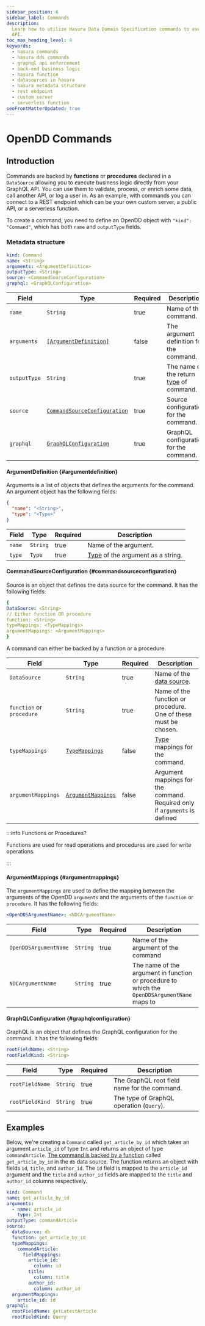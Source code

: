 ```yaml
---
sidebar_position: 6
sidebar_label: Commands
description:
  Learn how to utilize Hasura Data Domain Specification commands to execute business logic directly from your GraphQL
  API.
toc_max_heading_level: 4
keywords:
  - hasura commands
  - hasura dds commands
  - graphql api enforcement
  - back-end business logic
  - hasura function
  - datasources in hasura
  - hasura metadata structure
  - rest endpoint
  - custom server
  - serverless function
seoFrontMatterUpdated: true
---
```


# OpenDD Commands

## Introduction

Commands are backed by **functions** or **procedures** declared in a `DataSource` allowing you to execute business logic
directly from your GraphQL API. You can use them to validate, process, or enrich some data, call another API, or log a
user in. As an example, with commands you can connect to a REST endpoint which can be your own custom server, a public
API, or a serverless function.

To create a command, you need to define an OpenDD object with `"kind": "Command"`, which has both `name` and
`outputType` fields.

### Metadata structure

```yaml
kind: Command
name: <String>
arguments: <ArgumentDefinition>
outputType: <String>
source: <CommandSourceConfiguration>
graphql: <GraphQLConfiguration>
```

| Field        | Type                                                        | Required | Description                                            |
| ------------ | ----------------------------------------------------------- | -------- | ------------------------------------------------------ |
| `name`       | `String`                                                    | true     | Name of the command.                                   |
| `arguments`  | [`[ArgumentDefinition]`](#argumentdefinition)               | false    | The argument definition for the command.               |
| `outputType` | `String`                                                    | true     | The name of the return [type](./types.mdx) of command. |
| `source`     | [`CommandSourceConfiguration`](#commandsourceconfiguration) | true     | Source configuration for the command.                  |
| `graphql`    | [`GraphQLConfiguration`](#graphqlconfiguration)             | true     | GraphQL configuration for the command.                 |

#### ArgumentDefinition {#argumentdefinition}

Arguments is a list of objects that defines the arguments for the command. An argument object has the following fields:

```json
{
  "name": "<String>",
  "type": "<Type>"
}
```

| Field  | Type     | Required | Description                                      |
| ------ | -------- | -------- | ------------------------------------------------ |
| `name` | `String` | true     | Name of the argument.                            |
| `type` | `Type`   | true     | [Type](./types.mdx) of the argument as a string. |

#### CommandSourceConfiguration {#commandsourceconfiguration}

Source is an object that defines the data source for the command. It has the following fields:

```yaml
{
DataSource: <String>
// Either function OR procedure
function: <String>
typeMappings: <TypeMappings>
argumentMappings: <ArgumentMappings>
}
```

A command can either be backed by a function or a procedure.

| Field                     | Type                                               | Required | Description                                                                |
| ------------------------- | -------------------------------------------------- | -------- | -------------------------------------------------------------------------- |
| `DataSource`              | `String`                                           | true     | Name of the [data source](./data-sources.mdx).                             |
| `function` or `procedure` | `String`                                           | true     | Name of the function or procedure. One of these must be chosen.            |
| `typeMappings`            | [`TypeMappings`](./common-syntax.mdx#typemappings) | false    | [Type](./types.mdx) mappings for the command.                              |
| `argumentMappings`        | [`ArgumentMappings`](#argumentmappings)            | false    | Argument mappings for the command. Required only if `arguments` is defined |

:::info Functions or Procedures?

Functions are used for read operations and procedures are used for write operations.

:::

#### ArgumentMappings {#argumentmappings}

The `argumentMappings` are used to define the mapping between the arguments of the OpenDD `arguments` and the arguments
of the `function` or `procedure`. It has the following fields:

```yaml
<OpenDDSArgumentName>: <NDCArgumentName>
```

| Field                 | Type     | Required | Description                                                                                  |
| --------------------- | -------- | -------- | -------------------------------------------------------------------------------------------- |
| `OpenDDSArgumentName` | `String` | true     | Name of the argument of the command                                                          |
| `NDCArgumentName`     | `String` | true     | The name of the argument in function or procedure to which the `OpenDDSArgumentName` maps to |

#### GraphQLConfiguration {#graphqlconfiguration}

GraphQL is an object that defines the GraphQL configuration for the command. It has the following fields:

```yaml
rootFieldName: <String>
rootFieldKind: <String>
```

| Field           | Type     | Required | Description                                  |
| --------------- | -------- | -------- | -------------------------------------------- |
| `rootFieldName` | `String` | true     | The GraphQL root field name for the command. |
| `rootFieldKind` | `String` | true     | The type of GraphQL operation (`Query`).     |

## Examples

Below, we're creating a `Command` called `get_article_by_id` which takes an argument `article_id` of type `Int` and
returns an object of type `commandArticle`.
[The command is backed by a function](/data-domain-modeling/common-syntax.mdx/#typemappings) called `get_article_by_id`
in the `db` data source. The function returns an object with fields `id`, `title`, and `author_id`. The `id` field is
mapped to the `article_id` argument and the `title` and `author_id` fields are mapped to the `title` and `author_id`
columns respectively.

```yaml
kind: Command
name: get_article_by_id
arguments:
  - name: article_id
    type: Int
outputType: commandArticle
source:
  dataSource: db
  function: get_article_by_id
  typeMappings:
    commandArticle:
      fieldMappings:
        article_id:
          column: id
        title:
          column: title
        author_id:
          column: author_id
  argumentMappings:
    article_id: id
graphql:
  rootFieldName: getLatestArticle
  rootFieldKind: Query
```
